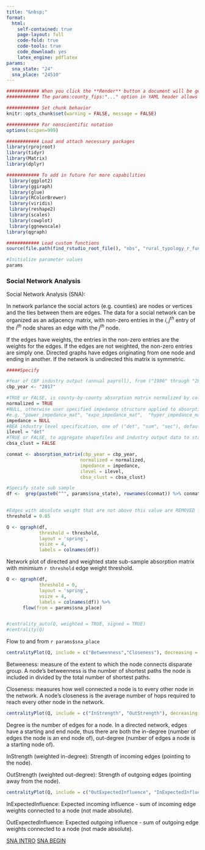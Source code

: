 ```yaml
---
title: "&nbsp;"
format:
  html:
    self-contained: true
    page-layout: full
    code-fold: true
    code-tools: true
    code_download: yes
    latex_engine: pdflatex
params:
  sna_state: "24"
  sna_place: "24510"
---
```


```r

############ When you click the **Render** button a document will be generated that includes both content as well as the output of any embedded R code chunks within the document.
############ The params:county_fips:"..." option in YAML header allows the user to select a county for the notebook to analyze  

############ Set chunk behavior 
knitr::opts_chunk$set(warning = FALSE, message = FALSE) 

############ For nonscientific notation
options(scipen=999)

```


```r

############ Load and attach necessary packages
library(rprojroot)
library(tidyr)
library(Matrix)
library(dplyr)

############ To add in future for more capabilities
 library(ggplot2)
 library(ggiraph)
 library(glue)
 library(RColorBrewer)
 library(viridis)
 library(reshape2)
 library(scales)
 library(cowplot)
 library(ggnewscale)
library(qgraph)

############ Load custom functions
source(file.path(find_rstudio_root_file(), "nbs", "rural_typology_r_functions.R"))

```

```r
#Initialize parameter values
params

```

::: panel-tabset

### Social Network Analysis

Social Network Analysis (SNA):

In network parlance the social actors (e.g. counties) are nodes or vertices and the ties between them are edges. The data for a social network can be organized as an adjacency matrix, with non-zero entries in the $i,j^{th}$  entry of the $i^{th}$ node shares an edge with the $j^{th}$ node.

If the edges have weights, the entries in the non-zero entries are the weights for the edges. If the edges are not weighted, the non-zero entries are simply one.
Directed graphs have edges originating from one node and ending in another. If the network is undirected this matrix is symmetric.


```r

#####Specify

#Year of CBP industry output (annual payroll), from ("1986" through "2020") 
cbp_year <- "2017"

#TRUE or FALSE, is county-by-county absorption matrix normalized by column-sums of the NIS matrix, default == TRUE
normalized = TRUE 
#NULL, otherwise user specified impedance structure applied to absorption matrix, default == NULL
#e.g. "power_impedance_mat", "expo_impedance_mat",  "hyper_impedance_mat", "dprox_mat", "bprox_mat", "dist_mat"
impedance = NULL
#BEA industry level specification, one of ("det", "sum", "sec"), default == "det"
ilevel = "det"
#TRUE or FALSE, to aggregate shapefiles and industry output data to start with cbsa clusters or counties
cbsa_clust = FALSE 

conmat <- absorption_matrix(cbp_year = cbp_year,
                           normalized = normalized,
                           impedance = impedance,
                           ilevel = ilevel,
                           cbsa_clust = cbsa_clust)

```

```r

#Specify state sub sample
df <-  grep(paste0("^", params$sna_state), rownames(conmat)) %>% conmat[., .] 
  
```


```r

#Edges with absolute weight that are not above this value are REMOVED from the network.
threshold = 0.05

Q <- qgraph(df, 
            threshold = threshold, 
            layout = 'spring', 
            vsize = 4, 
            labels = colnames(df))

```

Network plot of directed and weighted state sub-sample absorption matrix with minimium `r threshold` edge weight threshold.

```r

Q <- qgraph(df,
            threshold = 0,
            layout = 'spring',
            vsize = 4,
            labels = colnames(df)) %>%
      flow(from = params$sna_place)


#centrality_auto(Q, weighted = TRUE, signed = TRUE)
#centrality(Q)
```

Flow to and from `r params$sna_place`

```r

centralityPlot(Q, include = c("Betweenness","Closeness"), decreasing = TRUE)
```

Betweeness:  measure of the extent to which the node connects disparate group. A node’s betweenness is the number of shortest paths the node is included in divided by the total number of shortest paths.

Closeness: measures how well connected a node is to every other node in the network. A node’s closeness is the average number of hops required to reach every other node in the network. 


```r
centralityPlot(Q, include = c("InStrength", "OutStrength"), decreasing = TRUE)
```

Degree is the number of edges for a node. In a directed network, edges have a starting and end node, thus there are both the in-degree (number of edges the node is an end node of), out-degree (number of edges a node is a starting node of).

InStrength (weighted in-degree): Strength of incoming edges (pointing to the node). 

OutStrength (weighted out-degree): Strength of outgoing edges (pointing away from the node).


```r
centralityPlot(Q, include = c("OutExpectedInfluence", "InExpectedInfluence"), decreasing = TRUE)

```

InExpectedInfluence: Expected incoming influence - sum of incoming edge weights connected to a node (not made absolute).

OutExpectedInfluence: Expected outgoing influence - sum of outgoing edge weights connected to a node (not made absolute).


[SNA INTRO](http://www.stat.yale.edu/~blc3/SNA2016/Intro_SNA_Presentation.pdf) 
[SNA BEGIN](https://builtin.com/data-science/social-network-analysis)


:::



